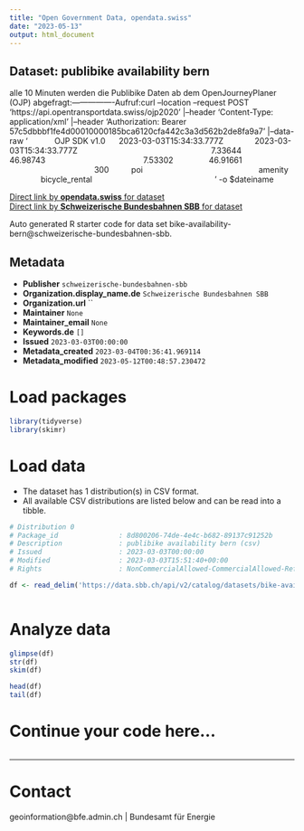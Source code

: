```yaml
---
title: "Open Government Data, opendata.swiss"
date: "2023-05-13"
output: html_document
---
```


## Dataset: publibike availability bern

alle 10 Minuten werden die Publibike Daten ab dem OpenJourneyPlaner (OJP) abgefragt:----------------Aufruf:curl --location --request POST 'https://api.opentransportdata.swiss/ojp2020' |--header 'Content-Type: application/xml' |--header 'Authorization: Bearer 57c5dbbbf1fe4d00010000185bca6120cfa442c3a3d562b2de8fa9a7' |--data-raw '            OJP SDK v1.0      2023-03-03T15:34:33.777Z              2023-03-03T15:34:33.777Z                                                            7.33644                  46.98743                                            7.53302                46.91661                                                              300          poi                                                    amenity                bicycle_rental                                                        ' -o $dateiname

[Direct link by **opendata.swiss** for dataset](https://opendata.swiss/de/dataset/publibike-availability-bern)<br>
[Direct link by **Schweizerische Bundesbahnen SBB** for dataset](https://data.sbb.ch/explore/dataset/bike-availability-bern/)

Auto generated R starter code for data set bike-availability-bern@schweizerische-bundesbahnen-sbb.

## Metadata

- **Publisher** `schweizerische-bundesbahnen-sbb`
- **Organization.display_name.de** `Schweizerische Bundesbahnen SBB`
- **Organization.url** ``
- **Maintainer** `None`
- **Maintainer_email** `None`
- **Keywords.de** `[]`
- **Issued** `2023-03-03T00:00:00`
- **Metadata_created** `2023-03-04T00:36:41.969114`
- **Metadata_modified** `2023-05-12T00:48:57.230472`


# Load packages

```r

library(tidyverse)
library(skimr)

```

# Load data

-   The dataset has 1 distribution(s) in CSV format.
-   All available CSV distributions are listed below and can be read into a tibble.

```r

# Distribution 0
# Package_id               : 8d800206-74de-4e4c-b682-89137c91252b
# Description              : publibike availability bern (csv)
# Issued                   : 2023-03-03T00:00:00
# Modified                 : 2023-03-03T15:51:40+00:00
# Rights                   : NonCommercialAllowed-CommercialAllowed-ReferenceRequired

df <- read_delim('https://data.sbb.ch/api/v2/catalog/datasets/bike-availability-bern/exports/csv')



```

# Analyze data

```r

glimpse(df)
str(df)
skim(df)

head(df)
tail(df)

```

# Continue your code here...

```r

```

------------------------------------------------------------------------

# Contact

geoinformation@bfe.admin.ch | Bundesamt für Energie
